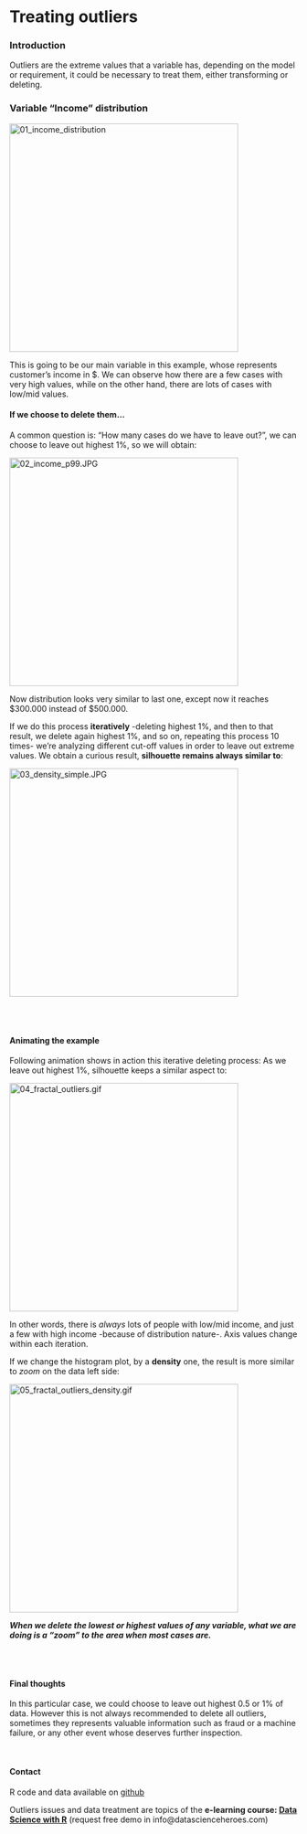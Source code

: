 Treating outliers
====

### Introduction
Outliers are the extreme values that a variable has, depending on the model or requirement, it could be necessary to treat them, either transforming or deleting.

### Variable "Income" distribution
<img src="01_income_distribution.JPG" alt="01_income_distribution" style="width: 400px;" align="middle"/>

This is going to be our main variable in this example, whose represents customer's income in $. We can observe how there are a few cases with very high values, while on the other hand, there are lots of cases with low/mid values.


#### If we choose to delete them...
A common question is: "How many cases do we have to leave out?", we can choose to leave out highest 1%, so we will obtain:

<img src="02_income_p99.JPG" alt="02_income_p99.JPG" style="width: 400px;" align="middle"/>

Now distribution looks very similar to last one, except now it reaches $300.000 instead of $500.000.

If we do this process **iteratively** -deleting highest 1%, and then to that result, we delete again highest 1%, and so on, repeating this process 10 times- we're analyzing different cut-off values in order to leave out extreme values. We obtain a curious result,  **silhouette remains always similar to**:


<img src="03_density_simple.JPG" alt="03_density_simple.JPG" style="width: 400px;" align="middle"/>


</br>
</br>

#### Animating the example
Following animation shows in action this iterative deleting process:
As we leave out highest 1%, silhouette keeps a similar aspect to:

<img src="04_fractal_outliers.gif" alt="04_fractal_outliers.gif" style="width: 400px;" align="middle"/>

In other words, there is _always_ lots of people with low/mid income, and just a few with high income -because of distribution nature-.
Axis values change within each iteration.
</br>

If we change the histogram plot, by a **density** one, the result is more similar to _zoom_ on the data left side:

<img src="05_fractal_outliers_density.gif" alt="05_fractal_outliers_density.gif" style="width: 400px;" align="middle"/>

_**When we delete the lowest or highest values of any variable, what we are doing is a "zoom" to the area when most cases are.**_

</br>
</br>

#### Final thoughts
In this particular case, we could choose to leave out highest 0.5 or 1% of data. However this is not always recommended to delete all outliers, sometimes they represents valuable information such as fraud or a machine failure, or any other event whose deserves further inspection.

</br>

#### Contact
R code and data available on [github](https://github.com/pablo14/outliers_treatment)

Outliers issues and data treatment are topics of the **e-learning course: [Data Science with R](http://datascienceheroes.com/learning.html)** (request free demo in info@datascienceheroes.com)
